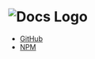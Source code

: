 # ![Docs Logo](https://contrast.now.sh/white/black?width=80&height=40&text=DOCS)

- [GitHub](https://github.com/dev-saeed/neumorphic-ui)
- [NPM](https://www.npmjs.com/package/neumorphic-ui)
